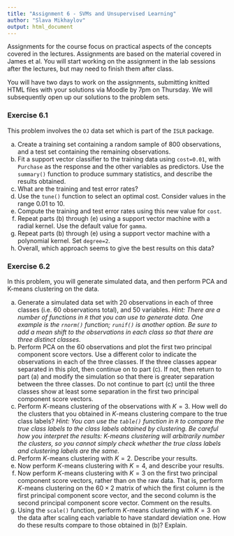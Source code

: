 ```yaml
---
title: "Assignment 6 - SVMs and Unsupervised Learning"
author: "Slava Mikhaylov"
output: html_document
---
```


Assignments for the course focus on practical aspects of the concepts covered in the lectures. Assignments are based on the material covered in James et al. You will start working on the assignment in the lab sessions after the lectures, but may need to finish them after class.

You will have two days to work on the assignments, submitting knitted HTML files with your solutions via Moodle by 7pm on Thursday. We will subsequently open up our solutions to the problem sets. 

### Exercise 6.1

This problem involves the `OJ` data set which is part of the `ISLR` package.

(a) Create a training set containing a random sample of 800 observations, and a test set containing the remaining observations.
(b) Fit a support vector classifier to the training data using `cost=0.01`, with `Purchase` as the response and the other variables as predictors. Use the `summary()` function to produce summary statistics, and describe the results obtained.
(c) What are the training and test error rates?
(d) Use the `tune()` function to select an optimal cost. Consider values in the range 0.01 to 10.
(e) Compute the training and test error rates using this new value for `cost`.
(f) Repeat parts (b) through (e) using a support vector machine with a radial kernel. Use the default value for `gamma`.
(g) Repeat parts (b) through (e) using a support vector machine with a polynomial kernel. Set `degree=2`.
(h) Overall, which approach seems to give the best results on this data?


### Exercise 6.2

In this problem, you will generate simulated data, and then perform PCA and K-means clustering on the data.

(a) Generate a simulated data set with 20 observations in each of three classes (i.e. 60 observations total), and 50 variables.
*Hint: There are a number of functions in `R` that you can use to generate data. One example is the `rnorm()` function; `runif()` is another option. Be sure to add a mean shift to the observations in each class so that there are three distinct classes.*
(b) Perform PCA on the 60 observations and plot the first two principal component score vectors. Use a different color to indicate the observations in each of the three classes. If the three classes appear separated in this plot, then continue on to part (c). If not, then return to part (a) and modify the simulation so that there is greater separation between the three classes. Do not continue to part (c) until the three classes show at least some separation in the first two principal component score vectors.
(c) Perform $K$-means clustering of the observations with $K = 3$. How well do the clusters that you obtained in $K$-means clustering compare to the true class labels?
*Hint: You can use the `table()` function in `R` to compare the true class labels to the class labels obtained by clustering. Be careful how you interpret the results: $K$-means clustering will arbitrarily number the clusters, so you cannot simply check whether the true class labels and clustering labels are the same.*
(d) Perform $K$-means clustering with $K = 2$. Describe your results.
(e) Now perform $K$-means clustering with $K = 4$, and describe your
results.
(f) Now perform $K$-means clustering with $K = 3$ on the first two principal component score vectors, rather than on the raw data. That is, perform $K$-means clustering on the $60 \times 2$ matrix of which the first column is the first principal component score vector, and the second column is the second principal component score vector. Comment on the results.
(g) Using the `scale()` function, perform $K$-means clustering with $K = 3$ on the data after scaling each variable to have standard deviation one. How do these results compare to those obtained in (b)? Explain.
